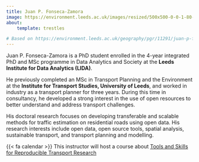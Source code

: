 ```yaml
---
title: Juan P. Fonseca-Zamora
image: https://environment.leeds.ac.uk/images/resized/500x500-0-0-1-80-Untitled_design__13__1.png
about:
    template: trestles

# Based on https://environment.leeds.ac.uk/geography/pgr/11291/juan-p-fonseca-zamora, adapted with ChatGPT
---
```


Juan P. Fonseca-Zamora is a PhD student enrolled in the 4-year integrated PhD and MSc programme in 
Data Analytics and Society at the **Leeds Institute for Data Analytics (LIDA)**.

He previously completed an MSc in Transport Planning and the Environment at the **Institute for Transport 
Studies, University of Leeds**, and worked in industry as a transport planner for three years. 
During this time in consultancy, he developed a strong interest in the use of open resources to 
better understand and address transport challenges.

His doctoral research focuses on developing transferable and scalable methods for traffic 
estimation on residential roads using open data. His research interests include open data, 
open source tools, spatial analysis, sustainable transport, and transport planning and modelling.


<div class="alert alert-light">{{< fa calendar >}} This instructor will host a course about [Tools and Skills for Reproducible Transport Research](/courses/course2.html)</div>